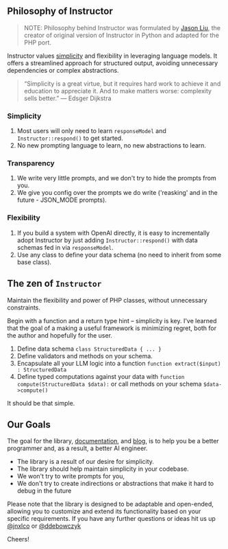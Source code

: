 ## Philosophy of Instructor

> NOTE: Philosophy behind Instructor was formulated by [Jason Liu](https://twitter.com/jxnlco), the creator of original
> version of Instructor in Python and adapted for the PHP port.

Instructor values [simplicity](https://eugeneyan.com/writing/simplicity/) and flexibility in leveraging language
models. It offers a streamlined approach for structured output, avoiding unnecessary dependencies or complex
abstractions.

> “Simplicity is a great virtue, but it requires hard work to achieve it and education to appreciate it. And to make
> matters worse: complexity sells better.” — Edsger Dijkstra


### Simplicity

1. Most users will only need to learn `responseModel` and `Instructor::respond()` to get started.
2. No new prompting language to learn, no new abstractions to learn.


### Transparency

1. We write very little prompts, and we don't try to hide the prompts from you.
2. We give you config over the prompts we do write ('reasking' and in the future - JSON_MODE prompts).


### Flexibility

1. If you build a system with OpenAI directly, it is easy to incrementally adopt Instructor by just adding
`Instructor::respond()` with data schemas fed in via `responseModel`.
2. Use any class to define your data schema (no need to inherit from some base class).



## The zen of `Instructor`

Maintain the flexibility and power of PHP classes, without unnecessary constraints.

Begin with a function and a return type hint – simplicity is key. I've learned that the goal of a making a useful
framework is minimizing regret, both for the author and hopefully for the user.

1. Define data schema `class StructuredData { ... }`
2. Define validators and methods on your schema.
3. Encapsulate all your LLM logic into a function `function extract($input) : StructuredData`
4. Define typed computations against your data with `function compute(StructuredData $data):` or call methods on your
schema `$data->compute()`

It should be that simple.



## Our Goals

The goal for the library, [documentation](https://cognesy.github.io/instructor-php/), and
[blog](https://cognesy.github.io/instructor-php/blog/), is to help you be a better programmer and, as a result,
a better AI engineer.

- The library is a result of our desire for simplicity.
- The library should help maintain simplicity in your codebase.
- We won't try to write prompts for you,
- We don't try to create indirections or abstractions that make it hard to debug in the future

Please note that the library is designed to be adaptable and open-ended, allowing you to customize and extend its
functionality based on your specific requirements. If you have any further questions or ideas hit us up
[@jnxlco](https://twitter.com/jxnlco) or [@ddebowczyk](https://twitter.com/ddebowczyk)

Cheers!

